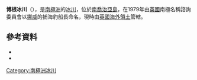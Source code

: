 {{Coord|54|48|S|35|56|W|source:GNIS|display=title}}

'''博根冰川'''（{{lang-en|Bogen Glacier}}），是[[南極洲|南極洲]]的[[冰川|冰川]]，位於[[南喬治亞島|南喬治亞島]]，在1979年由[[英國|英國]]南極名稱諮詢委員會以[[挪威|挪威]]的捕海豹船長命名，現時由[[英國海外領土|英國海外領土]]管轄。

==參考資料==
* {{cite gnis
| type = antarid
| id = 1590
| name = Bogen Glacier
| accessdate = 31 May 2010}}
* {{usgs-gazetteer|id=1590}}

{{Antarctica-geo-stub}}
[[Category:南極洲冰川|Category:南極洲冰川]]